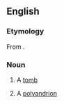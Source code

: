 ==English==

===Etymology===
From {{etyl|grc}} {{term|πολυάνδριον|lang=grc}}.

===Noun===
{{en-noun}}

# {{obsolete}} A [[tomb]]
# {{obsolete}} A [[polyandrion]]